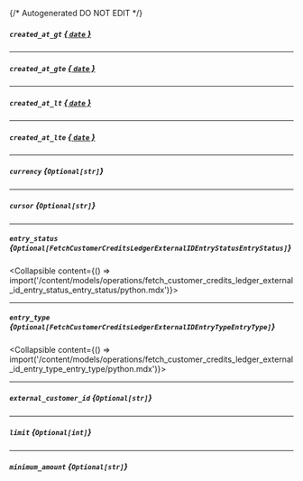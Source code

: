 {/* Autogenerated DO NOT EDIT  */}

##### `created_at_gt` [*{ `date` }*](https://docs.python.org/3/library/datetime.html#date-objects)

---
##### `created_at_gte` [*{ `date` }*](https://docs.python.org/3/library/datetime.html#date-objects)

---
##### `created_at_lt` [*{ `date` }*](https://docs.python.org/3/library/datetime.html#date-objects)

---
##### `created_at_lte` [*{ `date` }*](https://docs.python.org/3/library/datetime.html#date-objects)

---
##### `currency` *{`Optional[str]`}*

---
##### `cursor` *{`Optional[str]`}*

---
##### `entry_status` *{`Optional[FetchCustomerCreditsLedgerExternalIDEntryStatusEntryStatus]`}*
<Collapsible content={() => import('/content/models/operations/fetch_customer_credits_ledger_external_id_entry_status_entry_status/python.mdx')}>
</Collapsible>

---
##### `entry_type` *{`Optional[FetchCustomerCreditsLedgerExternalIDEntryTypeEntryType]`}*
<Collapsible content={() => import('/content/models/operations/fetch_customer_credits_ledger_external_id_entry_type_entry_type/python.mdx')}>
</Collapsible>

---
##### `external_customer_id` *{`Optional[str]`}*

---
##### `limit` *{`Optional[int]`}*

---
##### `minimum_amount` *{`Optional[str]`}*

